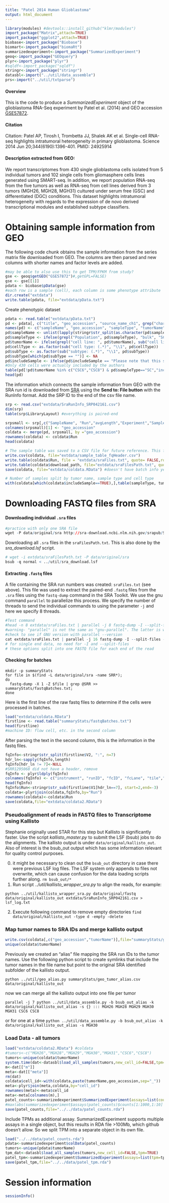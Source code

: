 ```yaml
---
title: "Patel 2014 Human Glioblastoma"
output: html_document
---
```


```r
library(modules) #devtools::install_github("klmr/modules")
import_package("Matrix",attach=TRUE)
import_package("ggplot2",attach=TRUE)
biobase<-import_package("Biobase")
biomart<-import_package("biomaRt")
summarizedexperiment<-import_package("SummarizedExperiment")
geoq<-import_package("GEOquery")
plyr<-import_package("plyr")
#sqldf<-import_package("sqldf")
stringr<-import_package("stringr")
datasbl<-import("../util/data_assemble")
prs<-import("../util/txtparse")
```

#### Overview 
This is the code to produce a *SummarizedExperiment* object of the glioblastoma RNA-Seq experiment by Patel et al. (2014) and GEO accession [GSE57872](http://www.ncbi.nlm.nih.gov/geo/query/acc.cgi?acc=GSE57872). 

#### Citation 
Citation: Patel AP, Tirosh I, Trombetta JJ, Shalek AK et al. Single-cell RNA-seq highlights intratumoral heterogeneity in primary glioblastoma. Science 2014 Jun 20;344(6190):1396-401. PMID: 24925914

#### Description extracted from GEO: 
We report transcriptomes from 430 single glioblastoma cells isolated from 5 individual tumors and 102 single cells from gliomasphere cells lines generated using SMART-seq. In addition, we report population RNA-seq from the five tumors as well as RNA-seq from cell lines derived from 3 tumors (MGH26, MGH28, MGH31) cultured under serum free (GSC) and differentiated (DGC) conditions. This dataset highlights intratumoral heterogeneity with regards to the expression of de novo derived transcriptional modules and established subtype classifiers.

# Obtaining sample information from GEO
The following code chunk obtains the sample information from the series matrix file downloaded from GEO. The columns are then parsed and new columns with shorter names and factor levels are added.

```r
#may be able to also use this to get TPM/FPKM from study?
gse <- geoq$getGEO("GSE57872")#,getGPL=FALSE)
gse <- gse[[1]]
pdata <- biobase$pData(gse)
#each row is a sample (cell), each column is some phenotype attribute
dir.create("extdata")
write.table(pdata, file="extdata/pData.txt")
```

Create phenotypic dataset
```r
pdata <- read.table("extdata/pData.txt")
pd <- pdata[, c("title", "geo_accession", "source_name_ch1", grep("characteristics",names(pdata), value = TRUE), "description")]
names(pd) <- c("sampleName", "geo_accession", "sampleType", "tumorName", "cellType", "subType", "includeSample")
pd$sampleName <- unlist(lapply(stringr$str_split(as.character(pd$sampleName),"_",n=2), function(x) x[2]))
pd$sampleType <- ifelse(grepl("Population", pd$sampleType), "bulk", "SC")
pd$tumorName <- ifelse(grepl("cell line: ", pd$tumorName), sub("cell line: (.*)", "\\1", pd$tumorName), sub("patient id: (.*)", "\\1", pd$tumorName))
pd$cellType <- as.factor(sub("cell type: (.*)", "\\1", pd$cellType))
pd$subType <- as.factor(sub("subtype: (.*)", "\\1", pd$subType))
pd$subType[which(pd$subType == "")] <- NA
pd$includeSample <- ifelse(pd$includeSample == "Please note that this sample did not pass the quality control filtering (described in the data processing field), thus was excluded from further data processing", FALSE, TRUE)
#Only 430 cells were actually included by the authors
table(pd[!pd$tumorName %in% c("CSC6","CSC8") & pd$sampleType=="SC","includeSample"])
head(pd)
```

The information which connects the sample information from GEO with the SRA run id is downloaded from [SRA](http://www.ncbi.nlm.nih.gov/sra/?term=SRP042161) using the **Send to: File button** with the RunInfo format. Add the SRP ID to the end of the csv file name. 

```r
srp <- read.csv("extdata/SraRunInfo_SRP042161.csv")
dim(srp)
table(srp$LibraryLayout) #everything is paired-end

srpsmall <- srp[,c("SampleName", "Run","avgLength","Experiment","Sample","BioSample", "download_path")]
colnames(srpsmall)[1] <- "geo_accession"
coldata <- merge(pd, srpsmall, by ="geo_accession")
rownames(coldata) <- coldata$Run
head(coldata)
```

```r
# The sample table was saved to a CSV file for future reference. This file is included in the inst/extdata directory. The second file will be used to extract all the SRA files from NCBI. 
write.csv(coldata, file="extdata/sample_table_fqHeader.csv")
write.table(coldata$Run, file = "extdata/sraFiles.txt", quote= FALSE,row.names = FALSE, col.names = FALSE)
write.table(coldata$download_path, file="extdata/sraFilesPath.txt", quote= FALSE,row.names = FALSE, col.names = FALSE)
save(coldata, file="extdata/coldata.RData") #doesn't have batch info yet!!!
```

```r
# Number of samples split by tumor name, sample type and cell type
with(coldata[which(coldata$includeSample==TRUE),],table(sampleType, tumorName, cellType))
```

# Downloading FASTQ files from SRA

#### Downloading individual `.sra` files
```r
#practice with only one SRA file
wget -P data/original/sra http://sra-download.ncbi.nlm.nih.gov/srapub/SRR1294493
```

Downloading all `.sra` files in the `sraFilesPath.txt`. This is also done by the *sra_download.lsf* script.

```r
# wget -i extdata/sraFilesPath.txt -P data/original/sra
bsub -q normal < ../util/sra_download.lsf
```

#### Extracting `.fastq` files

A file containing the SRA run numbers was created: `sraFiles.txt` (see above). This file was used to extract the paired-end `.fastq` files from the `.sra` files using the `fastq-dump` command in the SRA Toolkit. We use the gnu command `parallel` to parallelize this process. We specify the number of threads to send the individual commands to using the parameter `-j` and here we specify 8 threads.

```r
#Test command
#head -n 8 extdata/sraFiles.txt | parallel -j 8 fastq-dump -I --split-files -O data/original/fastq --gzip data/original/sra/{}
#warning- "parallel" is not the same as "gnu-parallel". The latter is what we need for this command! Probably needs to be installed from www.gnu.org/software/parallel
#check to see if GNU version with parallel --version
cat extdata/sraFiles.txt | parallel -j 16 fastq-dump -I --split-files -O data/original/fastq --gzip data/original/sra/{}
# for single end data, no need for -I and --split-files
# these options split into one FASTQ file for each end of the read
```

#### Checking for batches

```
mkdir -p summaryStats
for file in $(find -L data/original/sra -name SRR*);
do
  fastq-dump -X 1 -Z $file | grep @SRR >> summaryStats/fastqBatches.txt;
done
```

Here is the first line of the raw fastq files to determine if the cells were processed in batches. 
```r
load("extdata/coldata.RData")
firstline <- read.table("summaryStats/fastqBatches.txt")
head(firstline)
#machine ID: flow cell, etc. in the second column
```
After parsing the text in the second column, this is the information in the fastq files.  
```r
fqInfo<-stringr$str_split(firstline$V2, ":", n=7)
hdr_ln<-sapply(fqInfo,length)
fqInfo[hdr_ln != 7]<-NULL
#SRR1295068 did not have a header, remove
fqInfo <- plyr$ldply(fqInfo)
colnames(fqInfo) <- c("instrument", "runID", "fcID", "fcLane", "tile","xtile", "ytile")
head(fqInfo)
fqInfo$Run<-stringr$str_sub(firstline$V1[hdr_ln==7], start=2,end=-3)
coldata<-plyr$join(coldata,fqInfo,by="Run")
rownames(coldata)<-coldata$Run
save(coldata,file="extdata/coldata2.RData")
```

### Pseudoalignment of reads in FASTQ files to Transcriptome using Kallisto

Stephanie originally used STAR for this step but Kallisto is significantly faster. Use the script *kallisto_master.py* to submit the LSF (bsub) jobs to do the alignments. The kallisto output is under `data/original/kallisto_out`. Also of interest is the bsub_out output which has some information relevant for quality control purposes.

0. it might be necessary to clean out the `bsub_out` directory in case there were previous LSF log files. The LSF system only appends to files not overwrite, which can cause confusion for the data loading scripts further along. `rm bsub_out/*`
1. Run script *../util/kallisto_wrapper_sra.py* to align the reads, for example:
```
python ../util/kallisto_wrapper_sra.py data/original/fastq data/original/kallisto_out extdata/SraRunInfo_SRP042161.csv > lsf_log.txt
```
2. Execute following command to remove empty directories
```find data/original/kallisto_out -type d -empty -delete```

### Map tumor names to SRA IDs and merge kallisto output

```r
write.csv(coldata[,c("geo_accession","tumorName")],file="summaryStats/geo_tumor_alias.csv",row.names=FALSE)
unique(coldata$tumorName)
```
Previously we created an "alias" file mapping the SRA run IDs to the tumor names. Use the following python script to create symlinks that include the tumor names in the file name but point to the original SRA identified subfolder of the kallisto output.

`python ../util/geo_alias.py summaryStats/geo_tumor_alias.csv data/original/kallisto_out`

now we can merge all the kallisto output into one file per tumor

`parallel -j 7 python ../util/data_assemble.py -b bsub_out_alias -k data/original/kallisto_out_alias -s {} ::: MGH26 MGH28 MGH29 MGH30 MGH31 CSC6 CSC8`

or for one at a time `python ../util/data_assemble.py -b bsub_out_alias -k data/original/kallisto_out_alias -s MGH30`

### Load Data - all tumors

```r
load("extdata/coldata2.RData") #coldata
#tumors<-c("MGH26","MGH28","MGH29","MGH30","MGH31","CSC6","CSC8")
tumors<-unique(coldata$tumorName)
system.time(dat<-datasbl$load_all_samples(tumors,new_cell_id=FALSE,tpm=FALSE))
m<-dat[["m"]]
meta<-dat[["meta"]]
rm(dat)
coldata$cell_id<-with(coldata,paste(tumorName,geo_accession,sep="_"))
meta<-plyr$join(meta,coldata,by="cell_id")
rownames(meta)<-meta$cell_id
meta<-meta[colnames(m),]
patel_counts<-summarizedexperiment$SummarizedExperiment(assays=list(counts=m),colData=S4Vectors::DataFrame(meta))
#max(abs(summarizedexperiment$assays(patel_counts)$counts[1:1000,1:10] - m[1:1000,1:10])) #sanity check
save(patel_counts,file="../../data/patel_counts.rda")
```

Include TPMs as additional assay. SummarizedExperiment supports multiple assays in a single object, but this results in RDA file >100Mb, which github doesn't allow. So we split TPM into a separate object in its own file.

```r
load("../../data/patel_counts.rda")
pdata<-summarizedexperiment$colData(patel_counts)
tumors<-unique(pdata$tumorName)
tpm_dat<-datasbl$load_all_samples(tumors,new_cell_id=FALSE,tpm=TRUE)
patel_tpm<-summarizedexperiment$SummarizedExperiment(assays=list(tpm=tpm_dat[["m"]]), colData = pdata)
save(patel_tpm,file="../../data/patel_tpm.rda")
```

# Session information

```r
sessionInfo()
```
